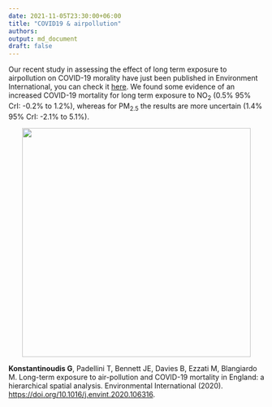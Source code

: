 ```yaml
---
date: 2021-11-05T23:30:00+06:00
title: "COVID19 & airpollution"
authors: 
output: md_document
draft: false
---
```


Our recent study in assessing the effect of long term exposure to airpollution on COVID-19 morality have just been published in Environment International, you can check it [here](https://www.sciencedirect.com/science/article/pii/S0160412020322716). We found some evidence of an increased COVID-19 mortality for long term exposure to NO$_2$ (0.5% 95% CrI: -0.2% to 1.2%), whereas for PM$_{2.5}$ the results are more uncertain (1.4% 95% CrI: -2.1% to 5.1%).

<p align="center">
  <img src="/images/airpolCOVID.png" width="450">
</p>


**Konstantinoudis G**,  Padellini T, Bennett JE, Davies B, Ezzati M, Blangiardo M. Long-term exposure to air-pollution and COVID-19 mortality in England: a hierarchical spatial analysis. Environmental International (2020). [https://doi.org/10.1016/j.envint.2020.106316](https://doi.org/10.1016/j.envint.2020.106316).